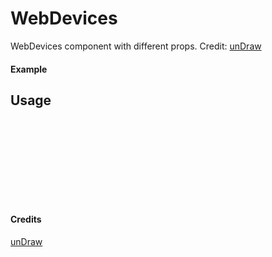 
<Meta of={WebDevices} title="unDraw/WebDevices" />

# WebDevices

WebDevices component with different props.
Credit: [unDraw](https://undraw.co/illustrations)

#### Example

<Canvas of={WebDevices.Primary} />

## Usage

```ts
import { WebDevices } from "yadl-ui";

const Example = () => {
  return (
      <WebDevices />
  );
};

export default Example;
```

#### Credits
[unDraw](https://undraw.co/illustrations)
